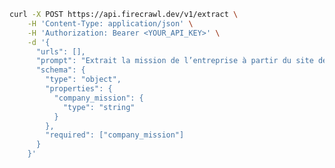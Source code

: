 ```bash cURL
curl -X POST https://api.firecrawl.dev/v1/extract \
    -H 'Content-Type: application/json' \
    -H 'Authorization: Bearer <YOUR_API_KEY>' \
    -d '{
      "urls": [],
      "prompt": "Extrait la mission de l’entreprise à partir du site de Firecrawl.",
      "schema": {
        "type": "object",
        "properties": {
          "company_mission": {
            "type": "string"
          }
        },
        "required": ["company_mission"]
      }
    }'
```

